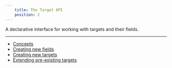 ```yaml
---
    title: The Target API
    position: 2
---
```


A declarative interface for working with targets and their fields.

---

* [Concepts](./concepts.mdx)
* [Creating new fields](./creating-new-fields.mdx)
* [Creating new targets](./creating-new-targets.mdx)
* [Extending pre-existing targets](./extending-pre-existing-targets.mdx)